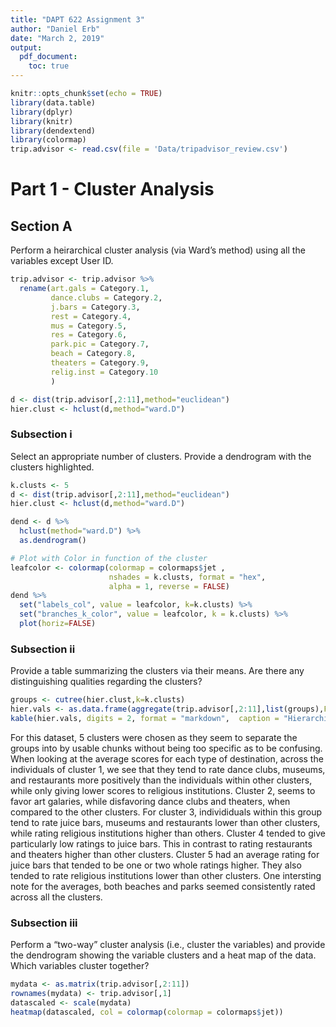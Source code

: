 ```yaml
---
title: "DAPT 622 Assignment 3"
author: "Daniel Erb"
date: "March 2, 2019"
output: 
  pdf_document:
    toc: true
---
```


```r
knitr::opts_chunk$set(echo = TRUE)
library(data.table)
library(dplyr)
library(knitr)
library(dendextend)
library(colormap)
trip.advisor <- read.csv(file = 'Data/tripadvisor_review.csv')

```

# Part 1 - Cluster Analysis



## Section A 

Perform a heirarchical cluster analysis (via Ward's method) using all the variables except User ID.

```r
trip.advisor <- trip.advisor %>% 
  rename(art.gals = Category.1,
         dance.clubs = Category.2,
         j.bars = Category.3,
         rest = Category.4,
         mus = Category.5,
         res = Category.6,
         park.pic = Category.7,
         beach = Category.8,
         theaters = Category.9,
         relig.inst = Category.10
         )

d <- dist(trip.advisor[,2:11],method="euclidean")
hier.clust <- hclust(d,method="ward.D")
```

### Subsection i

Select an appropriate number of clusters. Provide a dendrogram with the clusters highlighted.

```r
k.clusts <- 5
d <- dist(trip.advisor[,2:11],method="euclidean")
hier.clust <- hclust(d,method="ward.D")

dend <- d %>% 
  hclust(method="ward.D") %>% 
  as.dendrogram()

# Plot with Color in function of the cluster
leafcolor <- colormap(colormap = colormaps$jet ,
                      nshades = k.clusts, format = "hex",
                      alpha = 1, reverse = FALSE)
dend %>%
  set("labels_col", value = leafcolor, k=k.clusts) %>%
  set("branches_k_color", value = leafcolor, k = k.clusts) %>%
  plot(horiz=FALSE)

```

### Subsection ii

Provide a table summarizing the clusters via their means. Are there any distinguishing qualities regarding the clusters? 

```r
groups <- cutree(hier.clust,k=k.clusts)
hier.vals <- as.data.frame(aggregate(trip.advisor[,2:11],list(groups),FUN=mean))
kable(hier.vals, digits = 2, format = "markdown",  caption = "Hierarchical Groupings")
```

For this dataset, 5 clusters were chosen as they seem to separate the groups into by usable chunks without being too specific as to be confusing. When looking at the average scores for each type of destination, across the individuals of cluster 1, we see that they tend to rate dance clubs, museums, and restaurants more positively than the individuals within other clusters, while only giving lower scores to religious institutions. Cluster 2, seems to favor art galaries, while disfavoring dance clubs and theaters, when compared to the other clusters. For cluster 3, individiduals within this group tend to rate juice bars, museums and restaurants lower than other clusters, while rating religious institutions higher than others. Cluster 4 tended to give particularly low ratings to juice bars. This in contrast to rating restaurants and theaters higher than other clusters. Cluster 5 had an average rating for juice bars that tended to be one or two whole ratings higher. They also tended to rate religious institutions lower than other clusters. One intersting note for the averages, both beaches and parks seemed consistently rated across all the clusters.

### Subsection iii

Perform a “two-way” cluster analysis (i.e., cluster the variables) and provide the dendrogram showing the variable clusters and a heat map of the data. Which variables cluster together?

```r
mydata <- as.matrix(trip.advisor[,2:11])
rownames(mydata) <- trip.advisor[,1]
datascaled <- scale(mydata)
heatmap(datascaled, col = colormap(colormap = colormaps$jet))
```


